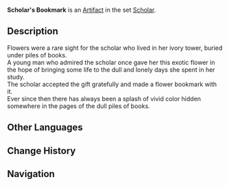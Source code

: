 {{Artifact Infobox
|image = Item Scholar's Bookmark.png
|set   = Scholar
|piece = Flower of Life
}}
{{Description|A dried flower used as a bookmark, it had absorbed the scent from the pages.}}
'''Scholar's Bookmark''' is an [[Artifact]] in the set [[Scholar]].

==Description==
Flowers were a rare sight for the scholar who lived in her ivory tower, buried under piles of books.<br />A young man who admired the scholar once gave her this exotic flower in the hope of bringing some life to the dull and lonely days she spent in her study.<br />The scholar accepted the gift gratefully and made a flower bookmark with it.<br />Ever since then there has always been a splash of vivid color hidden somewhere in the pages of the dull piles of books.

==Other Languages==
{{Other Languages
|en      = Scholar's Bookmark
|zhs     = 学士的书签
|zhs_rm  = Xuéshì de Shūqiān
|zht     = 學士的書籤
|zht_rm  = Xuéshì de Shūqiān
|zh_tl   = Bachelor's Bookmark
|ja      = 学者のしおり
|ja_rm   = Gakusha no Shiori
|ja_tl   = Scholar's Bookmark
|ko      = 학사의 책갈피
|ko_rm   = 
|ko_tl   = 
|es      = Marcapáginas de la Erudita
|es_tl   = 
|fr      = Marque-page de l'Érudit
|fr_tl   = Bookmark of the Scholar
|ru      = Закладка учёного
|ru_tl   = 
|th      = Scholar's Bookmark
|vi      = Kẹp Sách Học Sĩ
|vi_tl   = 
|de      = Gelehrtenlesezeichen
|de_tl   = Scholar's Bookmark
|id      = Scholar's Bookmark
|pt      = Marca-páginas de Estudioso
|pt_tl   = 
}}

==Change History==
{{Change History|1.0}}

==Navigation==
{{Artifact Set Navbox|Scholar}}